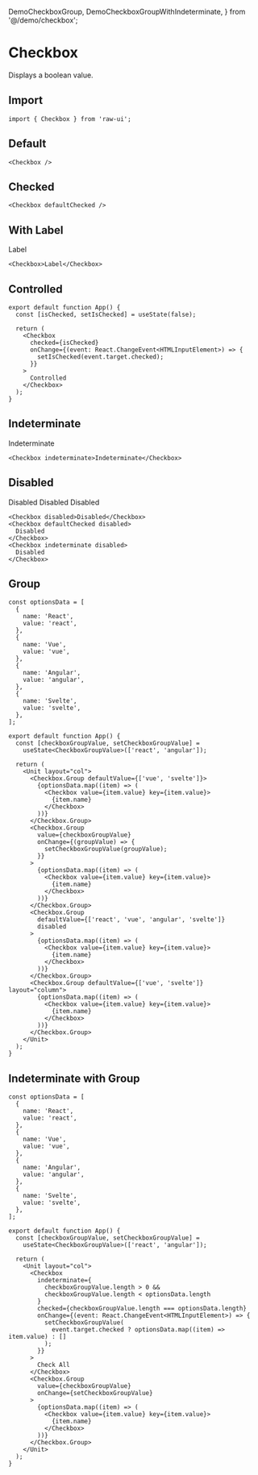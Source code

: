   DemoCheckboxGroup,
  DemoCheckboxGroupWithIndeterminate,
} from '@/demo/checkbox';

# Checkbox

Displays a boolean value.

## Import

```tsx
import { Checkbox } from 'raw-ui';
```

## Default

<Unit layout="row">
  <Checkbox />
</Unit>

```tsx
<Checkbox />
```

## Checked

<Unit layout="row">
  <Checkbox defaultChecked />
</Unit>

```tsx
<Checkbox defaultChecked />
```

## With Label

<Unit layout="row">
  <Checkbox>Label</Checkbox>
</Unit>

```tsx
<Checkbox>Label</Checkbox>
```

## Controlled

```tsx
export default function App() {
  const [isChecked, setIsChecked] = useState(false);

  return (
    <Checkbox
      checked={isChecked}
      onChange={(event: React.ChangeEvent<HTMLInputElement>) => {
        setIsChecked(event.target.checked);
      }}
    >
      Controlled
    </Checkbox>
  );
}
```

## Indeterminate

<Unit layout="row">
  <Checkbox indeterminate>Indeterminate</Checkbox>
</Unit>

```tsx
<Checkbox indeterminate>Indeterminate</Checkbox>
```

## Disabled

<Unit layout="row">
  <Checkbox disabled>Disabled</Checkbox>
  <Checkbox defaultChecked disabled>
    Disabled
  </Checkbox>
  <Checkbox indeterminate disabled>
    Disabled
  </Checkbox>
</Unit>

```tsx
<Checkbox disabled>Disabled</Checkbox>
<Checkbox defaultChecked disabled>
  Disabled
</Checkbox>
<Checkbox indeterminate disabled>
  Disabled
</Checkbox>
```

## Group

<DemoCheckboxGroup />

```tsx
const optionsData = [
  {
    name: 'React',
    value: 'react',
  },
  {
    name: 'Vue',
    value: 'vue',
  },
  {
    name: 'Angular',
    value: 'angular',
  },
  {
    name: 'Svelte',
    value: 'svelte',
  },
];

export default function App() {
  const [checkboxGroupValue, setCheckboxGroupValue] =
    useState<CheckboxGroupValue>(['react', 'angular']);

  return (
    <Unit layout="col">
      <Checkbox.Group defaultValue={['vue', 'svelte']}>
        {optionsData.map((item) => (
          <Checkbox value={item.value} key={item.value}>
            {item.name}
          </Checkbox>
        ))}
      </Checkbox.Group>
      <Checkbox.Group
        value={checkboxGroupValue}
        onChange={(groupValue) => {
          setCheckboxGroupValue(groupValue);
        }}
      >
        {optionsData.map((item) => (
          <Checkbox value={item.value} key={item.value}>
            {item.name}
          </Checkbox>
        ))}
      </Checkbox.Group>
      <Checkbox.Group
        defaultValue={['react', 'vue', 'angular', 'svelte']}
        disabled
      >
        {optionsData.map((item) => (
          <Checkbox value={item.value} key={item.value}>
            {item.name}
          </Checkbox>
        ))}
      </Checkbox.Group>
      <Checkbox.Group defaultValue={['vue', 'svelte']} layout="column">
        {optionsData.map((item) => (
          <Checkbox value={item.value} key={item.value}>
            {item.name}
          </Checkbox>
        ))}
      </Checkbox.Group>
    </Unit>
  );
}
```

## Indeterminate with Group

<DemoCheckboxGroupWithIndeterminate />

```tsx
const optionsData = [
  {
    name: 'React',
    value: 'react',
  },
  {
    name: 'Vue',
    value: 'vue',
  },
  {
    name: 'Angular',
    value: 'angular',
  },
  {
    name: 'Svelte',
    value: 'svelte',
  },
];

export default function App() {
  const [checkboxGroupValue, setCheckboxGroupValue] =
    useState<CheckboxGroupValue>(['react', 'angular']);

  return (
    <Unit layout="col">
      <Checkbox
        indeterminate={
          checkboxGroupValue.length > 0 &&
          checkboxGroupValue.length < optionsData.length
        }
        checked={checkboxGroupValue.length === optionsData.length}
        onChange={(event: React.ChangeEvent<HTMLInputElement>) => {
          setCheckboxGroupValue(
            event.target.checked ? optionsData.map((item) => item.value) : []
          );
        }}
      >
        Check All
      </Checkbox>
      <Checkbox.Group
        value={checkboxGroupValue}
        onChange={setCheckboxGroupValue}
      >
        {optionsData.map((item) => (
          <Checkbox value={item.value} key={item.value}>
            {item.name}
          </Checkbox>
        ))}
      </Checkbox.Group>
    </Unit>
  );
}
```
